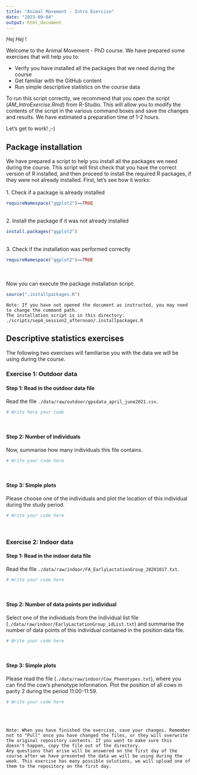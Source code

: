 ```yaml
---
title: "Animal Movement - Intro Exercise"
date: "2023-09-04"
output: html_document
---
```


*Hej Hej* !

Welcome to the Animal Movement - PhD course. We have prepared some exercises that will help you to:

-   Verify you have installed all the packages that we need during the course\
-   Get familiar with the GitHub content\
-   Run simple descriptive statistics on the course data

To run this script correctly, we recommend that you open the script (*AM_IntroExercise.Rmd*) from R-Studio. This will allow you to modify the contents of the script in the various command boxes and save the changes and results. We have estimated a preparation time of 1-2 hours.

Let's get to work! ;-)

## Package installation

We have prepared a script to help you install all the packages we need during the course. This script will first check that you have the correct version of R installed, and then proceed to install the required R packages, if they were not already installed. First, let's see how it works:\
\
1. Check if a package is already installed

```r
requireNamespace("ggplot2")==TRUE
```

\
2. Install the package if it was not already installed

```r
install.packages("ggplot2")
```

\
3. Check if the installation was performed correctly

```r
requireNamespace("ggplot2")==TRUE
```

\
\
Now you can execute the package installation script:

```r
source(".installpackages.R")
```

```         
Note: If you have not opened the document as instructed, you may need to change the command path.
The installation script is in this directory: ./scripts/sep4_session2_afternoon/.installpackages.R 
```

## Descriptive statistics exercises

The following two exercises will familiarise you with the data we will be using during the course.

### Exercise 1: Outdoor data

#### Step 1: Read in the outdoor data file

Read the file `./data/raw/outdoor/gpsdata_april_june2021.csv`.

```r
# Write here your code
```

\

#### Step 2: Number of individuals

Now, summarise how many individuals this file contains.

```r
# Write your code here
```

\

#### Step 3: Simple plots

Please choose one of the individuals and plot the location of this individual during the study period.

```r
# Write your code here
```

\

### Exercise 2: Indoor data

#### Step 1: Read in the indoor data file

Read the file `./data/raw/indoor/FA_EarlyLactationGroup_20201017.txt`.

```r
# Write your code here
```

\

#### Step 2: Number of data points per individual

Select one of the individuals from the individual list file (`./data/raw/indoor/EarlyLactationGroup_idList.txt`) and summarise the number of data points of this individual contained in the position data file.

```r
# Write your code here
```

\

#### Step 3: Simple plots

Please read the file (`./data/raw/indoor/Cow_Phenotypes.txt`), where you can find the cow's phenotype information. Plot the position of all cows in parity 2 during the period 11:00-11:59.

```r
# Write your code here
```

\
 

```         
Note: When you have finished the exercise, save your changes. Remember not to "Pull" once you have changed the files, or they will overwrite the original repository contents. If you want to make sure this doesn't happen, copy the file out of the directory.  
Any questions that arise will be answered on the first day of the course after we have presented the data we will be using during the week. This exercise has many possible solutions, we will upload one of them to the repository on the first day. 
```
